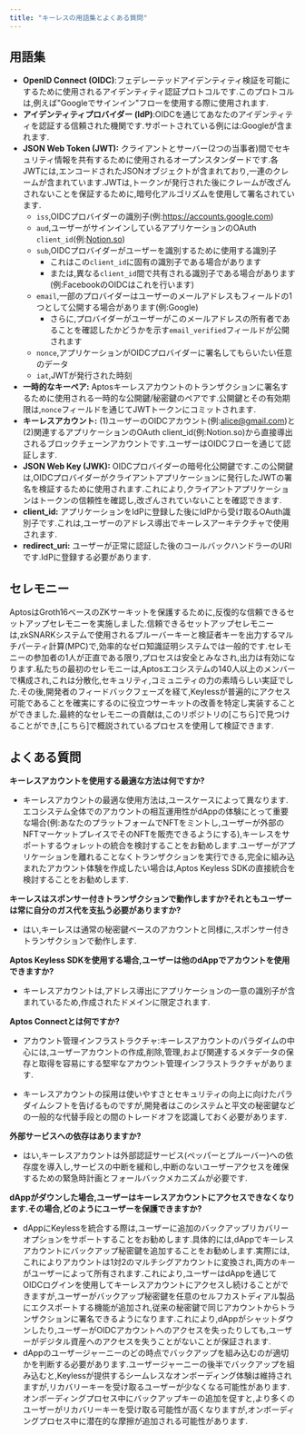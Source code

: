 ```yaml
---
title: "キーレスの用語集とよくある質問"
---
```






## 用語集

- **OpenID Connect (OIDC)**:フェデレーテッドアイデンティティ検証を可能にするために使用されるアイデンティティ認証プロトコルです.このプロトコルは,例えば&quot;Googleでサインイン&quot;フローを使用する際に使用されます.
- **アイデンティティプロバイダー (IdP)**:OIDCを通じてあなたのアイデンティティを認証する信頼された機関です.サポートされている例には:Googleが含まれます.
- **JSON Web Token (JWT):** クライアントとサーバー(2つの当事者)間でセキュリティ情報を共有するために使用されるオープンスタンダードです.各JWTには,エンコードされたJSONオブジェクトが含まれており,一連のクレームが含まれています.JWTは,トークンが発行された後にクレームが改ざんされないことを保証するために,暗号化アルゴリズムを使用して署名されています.
  - `iss`,OIDCプロバイダーの識別子(例:https://accounts.google.com)
  - `aud`,ユーザーがサインインしているアプリケーションのOAuth `client_id`(例:[Notion.so](https://notion.so))
  - `sub`,OIDCプロバイダーがユーザーを識別するために使用する識別子
    - これはこの`client_id`に固有の識別子である場合があります
    - または,異なる`client_id`間で共有される識別子である場合があります(例:FacebookのOIDCはこれを行います)
  - `email`,一部のプロバイダーはユーザーのメールアドレスもフィールドの1つとして公開する場合があります(例:Google)
    - さらに,プロバイダーがユーザーがこのメールアドレスの所有者であることを確認したかどうかを示す`email_verified`フィールドが公開されます
  - `nonce`,アプリケーションがOIDCプロバイダーに署名してもらいたい任意のデータ
  - `iat`,JWTが発行された時刻
- **一時的なキーペア:** Aptosキーレスアカウントのトランザクションに署名するために使用される一時的な公開鍵/秘密鍵のペアです.公開鍵とその有効期限は,`nonce`フィールドを通じてJWTトークンにコミットされます.
- **キーレスアカウント:** (1)ユーザーのOIDCアカウント(例:alice@gmail.com)と(2)関連するアプリケーションのOAuth client_id(例:Notion.so)から直接導出されるブロックチェーンアカウントです.ユーザーはOIDCフローを通じて認証します.
- **JSON Web Key (JWK):** OIDCプロバイダーの暗号化公開鍵です.この公開鍵は,OIDCプロバイダーがクライアントアプリケーションに発行したJWTの署名を検証するために使用されます.これにより,クライアントアプリケーションはトークンの信頼性を確認し,改ざんされていないことを確認できます.
- **client_id:** アプリケーションをIdPに登録した後にIdPから受け取るOAuth識別子です.これは,ユーザーのアドレス導出でキーレスアーキテクチャで使用されます.
- **redirect_uri:** ユーザーが正常に認証した後のコールバックハンドラーのURIです.IdPに登録する必要があります.

## セレモニー

AptosはGroth16ベースのZKサーキットを保護するために,反復的な信頼できるセットアップセレモニーを実施しました.信頼できるセットアップセレモニーは,zkSNARKシステムで使用されるプルーバーキーと検証者キーを出力するマルチパーティ計算(MPC)で,効率的なゼロ知識証明システムでは一般的です.セレモニーの参加者の1人が正直である限り,プロセスは安全とみなされ,出力は有効になります.私たちの最初のセレモニーは,Aptosエコシステムの140人以上のメンバーで構成され,これは分散化,セキュリティ,コミュニティの力の素晴らしい実証でした.その後,開発者のフィードバックフェーズを経て,Keylessが普遍的にアクセス可能であることを確実にするのに役立つサーキットの改善を特定し実装することができました.最終的なセレモニーの貢献は,このリポジトリの[こちら]で見つけることができ,[こちら]で概説されているプロセスを使用して検証できます.

## よくある質問

**キーレスアカウントを使用する最適な方法は何ですか?**

- キーレスアカウントの最適な使用方法は,ユースケースによって異なります.エコシステム全体でのアカウントの相互運用性がdAppの体験にとって重要な場合(例:あなたのプラットフォームでNFTをミントし,ユーザーが外部のNFTマーケットプレイスでそのNFTを販売できるようにする),キーレスをサポートするウォレットの統合を検討することをお勧めします.ユーザーがアプリケーションを離れることなくトランザクションを実行できる,完全に組み込まれたアカウント体験を作成したい場合は,Aptos Keyless SDKの直接統合を検討することをお勧めします.

**キーレスはスポンサー付きトランザクションで動作しますか?それともユーザーは常に自分のガス代を支払う必要がありますか?**

- はい,キーレスは通常の秘密鍵ベースのアカウントと同様に,スポンサー付きトランザクションで動作します.

**Aptos Keyless SDKを使用する場合,ユーザーは他のdAppでアカウントを使用できますか?**

- キーレスアカウントは,アドレス導出にアプリケーションの一意の識別子が含まれているため,作成されたドメインに限定されます.

**Aptos Connectとは何ですか?**

- アカウント管理インフラストラクチャ:キーレスアカウントのパラダイムの中心には,ユーザーアカウントの作成,削除,管理,および関連するメタデータの保存と取得を容易にする堅牢なアカウント管理インフラストラクチャがあります.

- キーレスアカウントの採用は使いやすさとセキュリティの向上に向けたパラダイムシフトを告げるものですが,開発者はこのシステムと平文の秘密鍵などの一般的な代替手段との間のトレードオフを認識しておく必要があります.

**外部サービスへの依存はありますか?**

- はい,キーレスアカウントは外部認証サービス(ペッパーとプルーバー)への依存度を導入し,サービスの中断を緩和し,中断のないユーザーアクセスを確保するための緊急時計画とフォールバックメカニズムが必要です.

**dAppがダウンした場合,ユーザーはキーレスアカウントにアクセスできなくなります.その場合,どのようにユーザーを保護できますか?**

- dAppにKeylessを統合する際は,ユーザーに追加のバックアップリカバリーオプションをサポートすることをお勧めします.具体的には,dAppでキーレスアカウントにバックアップ秘密鍵を追加することをお勧めします.実際には,これによりアカウントは1対2のマルチシグアカウントに変換され,両方のキーがユーザーによって所有されます.これにより,ユーザーはdAppを通じてOIDCログインを使用してキーレスアカウントにアクセスし続けることができますが,ユーザーがバックアップ秘密鍵を任意のセルフカストディアル製品にエクスポートする機能が追加され,従来の秘密鍵で同じアカウントからトランザクションに署名できるようになります.これにより,dAppがシャットダウンしたり,ユーザーがOIDCアカウントへのアクセスを失ったりしても,ユーザーがデジタル資産へのアクセスを失うことがないことが保証されます.
- dAppのユーザージャーニーのどの時点でバックアップを組み込むのが適切かを判断する必要があります.ユーザージャーニーの後半でバックアップを組み込むと,Keylessが提供するシームレスなオンボーディング体験は維持されますが,リカバリーキーを受け取るユーザーが少なくなる可能性があります.オンボーディングプロセス中にバックアップキーの追加を促すと,より多くのユーザーがリカバリーキーを受け取る可能性が高くなりますが,オンボーディングプロセス中に潜在的な摩擦が追加される可能性があります.
